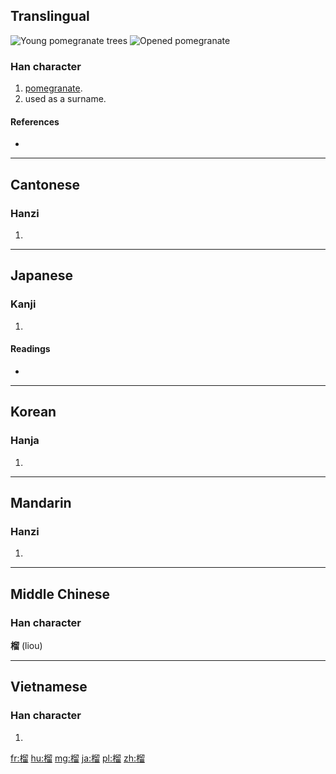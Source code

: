 ==Translingual==
[[File:Punica.granatum(01).jpg|thumb|right|Young pomegranate trees]]
[[File:Pomegranate DSW.JPG|thumb|right|Opened pomegranate]]

===Han character===
{{Han char|rn=75|rad=木|as=10|sn=14|four=4796<sub>2</sub>|canj=木竹竹田 (DHHW)}}

# [[pomegranate]].  
# used as a surname.  

====References====
* {{Han ref|kx=0544.240|dkj=15280|dj=0932.080|hdz=21267.050|uh=69B4|ud=27060|bh=BA68|bd=47720}}

----

==Cantonese==
===Hanzi===
{{yue-hanzi|jyut=lau4|y=lau4}}

# {{defn|lang=yue|sort=木10}}

----

==Japanese==
===Kanji===
{{ja-kanji|grade=|rs=木10}}

# {{defn|lang=ja|sort=木10}}

====Readings====
* {{ja-readings|on=[[りゅう]] (ryū)|kun=[[ざくろ]] (zakuro)}}

----

==Korean==
===Hanja===
{{ko-hanja|hangeul=[[류]]>[[유]]|eumhun=|rv=ryu>yu|mr=ryu>yu|y=lyu>yu}}

# {{defn|lang=ko|sort=木10}}

----

==Mandarin==
===Hanzi===
{{cmn-hanzi|pin=[[liú]] ([[liu2]])|wg=liu<sup>2</sup>}}

# {{defn|lang=cmn|sort=木10}}

----

==Middle Chinese==
===Han character===

'''榴''' (liou)

----

==Vietnamese==
===Han character===
{{vi-hantu|[[lựu]]|rs=木10}}

# {{defn|lang=vi|sort=木10}}

[[fr:榴]]
[[hu:榴]]
[[mg:榴]]
[[ja:榴]]
[[pl:榴]]
[[zh:榴]]